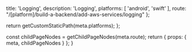 
  title: 'Logging',
  description: 'Logging',
  platforms: [
    'android',
    'swift'
  ],
  route: "/[platform]/build-a-backend/add-aws-services/logging"
};

  return getCustomStaticPath(meta.platforms);
};

  const childPageNodes = getChildPageNodes(meta.route);
  return {
    props: {
      meta,
      childPageNodes
    }
  };
}


<Overview childPageNodes={props.childPageNodes} />
